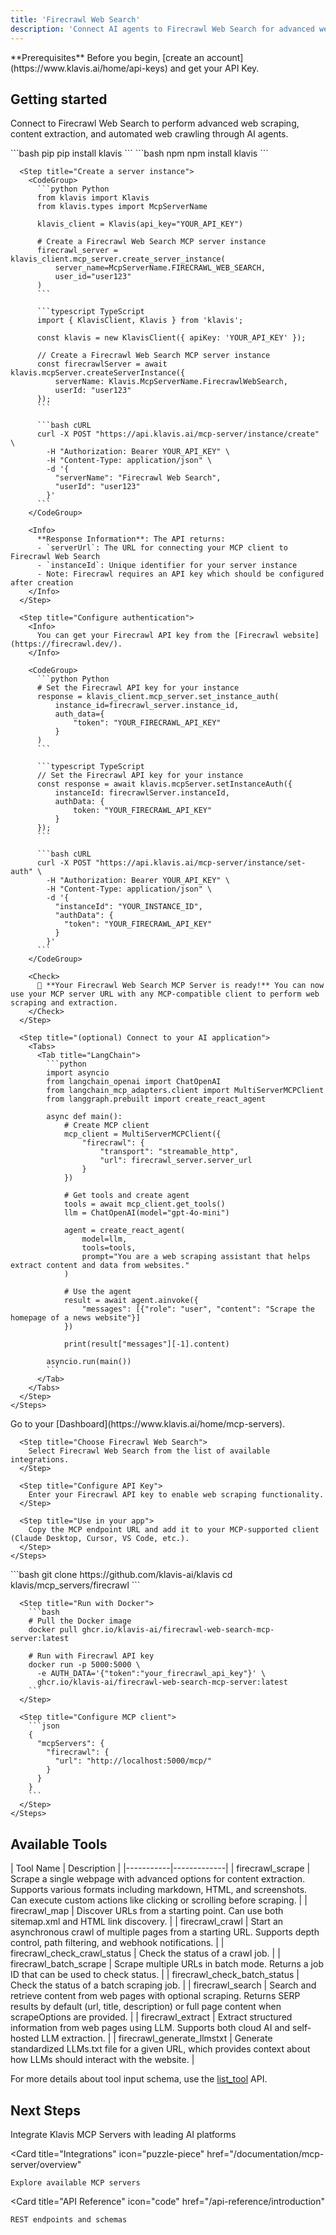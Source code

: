 ```yaml
---
title: 'Firecrawl Web Search'
description: 'Connect AI agents to Firecrawl Web Search for advanced web scraping and content extraction'
---
```


<Info>
  **Prerequisites**
  Before you begin, [create an account](https://www.klavis.ai/home/api-keys) and get your API Key.
</Info>

## Getting started

Connect to Firecrawl Web Search to perform advanced web scraping, content extraction, and automated web crawling through AI agents.

<Tabs>
  <Tab title="API">
    <Steps>
      <Step title="Install the SDKs (optional)">
        <CodeGroup>
          ```bash pip
          pip install klavis
          ```
          ```bash npm
          npm install klavis
          ```
        </CodeGroup>
      </Step>
      
      <Step title="Create a server instance">
        <CodeGroup>
          ```python Python
          from klavis import Klavis
          from klavis.types import McpServerName
          
          klavis_client = Klavis(api_key="YOUR_API_KEY")
          
          # Create a Firecrawl Web Search MCP server instance
          firecrawl_server = klavis_client.mcp_server.create_server_instance(
              server_name=McpServerName.FIRECRAWL_WEB_SEARCH,
              user_id="user123"
          )
          ```
          
          ```typescript TypeScript
          import { KlavisClient, Klavis } from 'klavis';
          
          const klavis = new KlavisClient({ apiKey: 'YOUR_API_KEY' });
          
          // Create a Firecrawl Web Search MCP server instance
          const firecrawlServer = await klavis.mcpServer.createServerInstance({
              serverName: Klavis.McpServerName.FirecrawlWebSearch,
              userId: "user123"
          });
          ```
          
          ```bash cURL
          curl -X POST "https://api.klavis.ai/mcp-server/instance/create" \
            -H "Authorization: Bearer YOUR_API_KEY" \
            -H "Content-Type: application/json" \
            -d '{
              "serverName": "Firecrawl Web Search",
              "userId": "user123"
            }'
          ```
        </CodeGroup>
        
        <Info>
          **Response Information**: The API returns:
          - `serverUrl`: The URL for connecting your MCP client to Firecrawl Web Search
          - `instanceId`: Unique identifier for your server instance
          - Note: Firecrawl requires an API key which should be configured after creation
        </Info>
      </Step>
      
      <Step title="Configure authentication">
        <Info>
          You can get your Firecrawl API key from the [Firecrawl website](https://firecrawl.dev/).
        </Info>
        
        <CodeGroup>
          ```python Python
          # Set the Firecrawl API key for your instance
          response = klavis_client.mcp_server.set_instance_auth(
              instance_id=firecrawl_server.instance_id,
              auth_data={
                  "token": "YOUR_FIRECRAWL_API_KEY"
              }
          )
          ```
          
          ```typescript TypeScript
          // Set the Firecrawl API key for your instance
          const response = await klavis.mcpServer.setInstanceAuth({
              instanceId: firecrawlServer.instanceId,
              authData: {
                  token: "YOUR_FIRECRAWL_API_KEY"
              }
          });
          ```
          
          ```bash cURL
          curl -X POST "https://api.klavis.ai/mcp-server/instance/set-auth" \
            -H "Authorization: Bearer YOUR_API_KEY" \
            -H "Content-Type: application/json" \
            -d '{
              "instanceId": "YOUR_INSTANCE_ID",
              "authData": {
                "token": "YOUR_FIRECRAWL_API_KEY"
              }
            }'
          ```
        </CodeGroup>
        
        <Check>
          🎉 **Your Firecrawl Web Search MCP Server is ready!** You can now use your MCP server URL with any MCP-compatible client to perform web scraping and extraction.
        </Check>
      </Step>
      
      <Step title="(optional) Connect to your AI application">
        <Tabs>
          <Tab title="LangChain">
            ```python
            import asyncio
            from langchain_openai import ChatOpenAI
            from langchain_mcp_adapters.client import MultiServerMCPClient
            from langgraph.prebuilt import create_react_agent
            
            async def main():
                # Create MCP client
                mcp_client = MultiServerMCPClient({
                    "firecrawl": {
                        "transport": "streamable_http",
                        "url": firecrawl_server.server_url
                    }
                })
                
                # Get tools and create agent
                tools = await mcp_client.get_tools()
                llm = ChatOpenAI(model="gpt-4o-mini")
                
                agent = create_react_agent(
                    model=llm,
                    tools=tools,
                    prompt="You are a web scraping assistant that helps extract content and data from websites."
                )
                
                # Use the agent
                result = await agent.ainvoke({
                    "messages": [{"role": "user", "content": "Scrape the homepage of a news website"}]
                })
                
                print(result["messages"][-1].content)
            
            asyncio.run(main())
            ```
          </Tab>
        </Tabs>
      </Step>
    </Steps>
  </Tab>
  
  <Tab title="UI">
    <Steps>
      <Step title="Open Dashboard">
        Go to your [Dashboard](https://www.klavis.ai/home/mcp-servers).
      </Step>
      
      <Step title="Choose Firecrawl Web Search">
        Select Firecrawl Web Search from the list of available integrations.
      </Step>
      
      <Step title="Configure API Key">
        Enter your Firecrawl API key to enable web scraping functionality.
      </Step>
      
      <Step title="Use in your app">
        Copy the MCP endpoint URL and add it to your MCP-supported client (Claude Desktop, Cursor, VS Code, etc.).
      </Step>
    </Steps>
  </Tab>
  
  <Tab title="Open Source">
    <Steps>
      <Step title="Clone repository (for developers to build from source)">
        ```bash
        git clone https://github.com/klavis-ai/klavis
        cd klavis/mcp_servers/firecrawl
        ```
      </Step>
      
      <Step title="Run with Docker">
        ```bash
        # Pull the Docker image
        docker pull ghcr.io/klavis-ai/firecrawl-web-search-mcp-server:latest
        
        # Run with Firecrawl API key
        docker run -p 5000:5000 \
          -e AUTH_DATA='{"token":"your_firecrawl_api_key"}' \
          ghcr.io/klavis-ai/firecrawl-web-search-mcp-server:latest
        ```
      </Step>
      
      <Step title="Configure MCP client">
        ```json
        {
          "mcpServers": {
            "firecrawl": {
              "url": "http://localhost:5000/mcp/"
            }
          }
        }
        ```
      </Step>
    </Steps>
  </Tab>
</Tabs>

## Available Tools

<Accordion title="Tools Information">
| Tool Name | Description |
|-----------|-------------|
| firecrawl_scrape | Scrape a single webpage with advanced options for content extraction. Supports various formats including markdown, HTML, and screenshots. Can execute custom actions like clicking or scrolling before scraping. |
| firecrawl_map | Discover URLs from a starting point. Can use both sitemap.xml and HTML link discovery. |
| firecrawl_crawl | Start an asynchronous crawl of multiple pages from a starting URL. Supports depth control, path filtering, and webhook notifications. |
| firecrawl_check_crawl_status | Check the status of a crawl job. |
| firecrawl_batch_scrape | Scrape multiple URLs in batch mode. Returns a job ID that can be used to check status. |
| firecrawl_check_batch_status | Check the status of a batch scraping job. |
| firecrawl_search | Search and retrieve content from web pages with optional scraping. Returns SERP results by default (url, title, description) or full page content when scrapeOptions are provided. |
| firecrawl_extract | Extract structured information from web pages using LLM. Supports both cloud AI and self-hosted LLM extraction. |
| firecrawl_generate_llmstxt | Generate standardized LLMs.txt file for a given URL, which provides context about how LLMs should interact with the website. |
</Accordion>

<Note>For more details about tool input schema, use the [list_tool](https://docs.klavis.ai/api-reference/mcp-server/list-tools) API.</Note>

## Next Steps

<CardGroup>
  <Card
    title="AI Platform Integrations"
    icon="robot"
    href="/documentation/ai-platform-integration/overview"
  >
    Integrate Klavis MCP Servers with leading AI platforms
  </Card>
  
  <Card
    title="Integrations"
    icon="puzzle-piece"
    href="/documentation/mcp-server/overview"
  >
    Explore available MCP servers
  </Card>
  
  <Card
    title="API Reference"
    icon="code"
    href="/api-reference/introduction"
  >
    REST endpoints and schemas
  </Card>
</CardGroup>